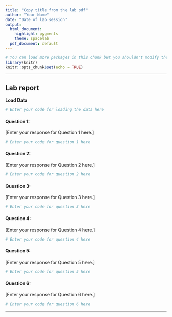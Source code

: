 ```yaml
---
title: "Copy title from the lab pdf"
author: "Your Name"
date: "Date of lab session"
output:
  html_document:
    highlight: pygments
    theme: spacelab
  pdf_document: default
---
```


```r
# You can load more packages in this chunk but you shouldn't modify the next two lines.
library(knitr)
knitr::opts_chunk$set(echo = TRUE)
```


* * *

## Lab report

**Load Data**
```r
# Enter your code for loading the data here
```

#### Question 1: 

[Enter your response for Question 1 here.]

```r
# Enter your code for question 1 here

```

#### Question 2:

[Enter your response for Question 2 here.]

```r
# Enter your code for question 2 here
```


#### Question 3:

[Enter your response for Question 3 here.]

```r
# Enter your code for question 3 here
```


#### Question 4:

[Enter your response for Question 4 here.]

```r
# Enter your code for question 4 here
```


#### Question 5:

[Enter your response for Question 5 here.]

```r
# Enter your code for question 5 here
```


#### Question 6:

[Enter your response for Question 6 here.]

```r
# Enter your code for question 6 here
```


* * *



